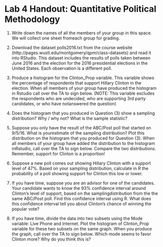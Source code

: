 # Lab 4 Handout: Quantitative Political Methodology

1. Write down the names of all the members of your group in this space.  We will collect one sheet fromeach group for grading.

2. Download the dataset polls2016.txt from the course website (http://pages.wustl.edu/montgomery/qpm/class-datasets) and read it into RStudio. This dataset includes the results of polls taken between June 2016 and the election for the 2016 presidential elections in the United States.  Each observation is a different poll.

3. Produce a histogram for the Clinton_Prop variable.  This variable shows the percentage of respondents that support Hillary Clinton in the election.  When all members of your group have produced the histogram in Rstudio call over the TA to sign below. (NOTE: This variable excludes the respondents who are undecided, who are supporting 3rd party candidates, or who have notanswered the question) 

4. Does the histogram that you produced in Question (3) show a sampling distribution?  Why / why not?  What is the sample statistic? 

5. Suppose you only have the result of the ABC/Post poll that started on 9/5/16.  What is yourestimate of the sampling distribution? Plot this distribution on the histogram that you produced for Question (3).  When all members of your group have added the distribution to the histogram inRstudio, call over the TA to sign below. Compare the two distributions. Remember, support for Clinton is a proportion!

6.  Suppose a new poll comes out showing Hillary Clinton with a support level of 47%.  Based on your sampling distribution, calculate in R the probability of a poll showing support for Clinton this low or lower. 

7. If you have time, suppose you are an advisor for one of the candidates.  Your candidate wants to know the 93% confidence interval around Clinton's level of support, based on the samplingdistribution from the the same ABC/Post poll.  Find this confidence interval using R. What does this confidence interval tell you about Clinton's chance of winning the popular vote?

8. If you have time, divide the data into two subsets using the Mode variable:  Live Phone and Internet. Plot the histogram of Clinton_Prop variable for these two subsets on the same graph.  When you produce the graph, call over the TA to sign below.  Which mode seems to favor Clinton more?  Why do you think this is?